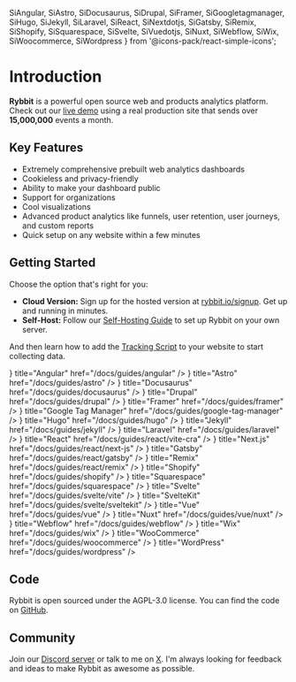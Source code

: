   SiAngular,
  SiAstro,
  SiDocusaurus,
  SiDrupal,
  SiFramer,
  SiGoogletagmanager,
  SiHugo,
  SiJekyll,
  SiLaravel,
  SiReact,
  SiNextdotjs,
  SiGatsby,
  SiRemix,
  SiShopify,
  SiSquarespace,
  SiSvelte,
  SiVuedotjs,
  SiNuxt,
  SiWebflow,
  SiWix,
  SiWoocommerce,
  SiWordpress
} from '@icons-pack/react-simple-icons';

# Introduction

**Rybbit** is a powerful open source web and products analytics platform. Check out our [live demo](https://demo.rybbit.io/1) using a real production site that sends over **15,000,000** events a month.

## Key Features

- Extremely comprehensive prebuilt web analytics dashboards
- Cookieless and privacy-friendly
- Ability to make your dashboard public
- Support for organizations
- Cool visualizations
- Advanced product analytics like funnels, user retention, user journeys, and custom reports
- Quick setup on any website within a few minutes

## Getting Started

Choose the option that's right for you:

- **Cloud Version:** Sign up for the hosted version at [rybbit.io/signup](https://app.rybbit.io/signup). Get up and running in minutes.
- **Self-Host:** Follow our [Self-Hosting Guide](./docs/self-hosting) to set up Rybbit on your own server.

And then learn how to add the [Tracking Script](./docs/script) to your website to start collecting data.

<Cards>
  <Cards.Card
    icon={<SiAngular />}
    title="Angular"
    href="/docs/guides/angular"
  />
  <Cards.Card
    icon={<SiAstro />}
    title="Astro"
    href="/docs/guides/astro"
  />
  <Cards.Card
    title="Bubble"
    href="/docs/guides/bubble"
  />
  <Cards.Card
    icon={<SiDocusaurus />}
    title="Docusaurus"
    href="/docs/guides/docusaurus"
  />
  <Cards.Card
    icon={<SiDrupal />}
    title="Drupal"
    href="/docs/guides/drupal"
  />
  <Cards.Card
    icon={<SiFramer />}
    title="Framer"
    href="/docs/guides/framer"
  />
  <Cards.Card
    icon={<SiGoogletagmanager />}
    title="Google Tag Manager"
    href="/docs/guides/google-tag-manager"
  />
  <Cards.Card
    icon={<SiHugo />}
    title="Hugo"
    href="/docs/guides/hugo"
  />
  <Cards.Card
    icon={<SiJekyll />}
    title="Jekyll"
    href="/docs/guides/jekyll"
  />
  <Cards.Card
    icon={<SiLaravel />}
    title="Laravel"
    href="/docs/guides/laravel"
  />
  <Cards.Card
    icon={<SiReact />}
    title="React"
    href="/docs/guides/react/vite-cra"
  />
  <Cards.Card
    icon={<SiNextdotjs />}
    title="Next.js"
    href="/docs/guides/react/next-js"
  />
  <Cards.Card
    icon={<SiGatsby />}
    title="Gatsby"
    href="/docs/guides/react/gatsby"
  />
  <Cards.Card
    icon={<SiRemix />}
    title="Remix"
    href="/docs/guides/react/remix"
  />
  <Cards.Card
    icon={<SiShopify />}
    title="Shopify"
    href="/docs/guides/shopify"
  />
  <Cards.Card
    icon={<SiSquarespace />}
    title="Squarespace"
    href="/docs/guides/squarespace"
  />
  <Cards.Card
    icon={<SiSvelte />}
    title="Svelte"
    href="/docs/guides/svelte/vite"
  />
  <Cards.Card
    icon={<SiSvelte />}
    title="SvelteKit"
    href="/docs/guides/svelte/sveltekit"
  />
  <Cards.Card
    icon={<SiVuedotjs />}
    title="Vue"
    href="/docs/guides/vue"
  />
  <Cards.Card
    icon={<SiNuxt />}
    title="Nuxt"
    href="/docs/guides/vue/nuxt"
  />
  <Cards.Card
    icon={<SiWebflow />}
    title="Webflow"
    href="/docs/guides/webflow"
  />
  <Cards.Card
    icon={<SiWix />}
    title="Wix"
    href="/docs/guides/wix"
  />
  <Cards.Card
    icon={<SiWoocommerce />}
    title="WooCommerce"
    href="/docs/guides/woocommerce"
  />
  <Cards.Card
    icon={<SiWordpress />}
    title="WordPress"
    href="/docs/guides/wordpress"
  />
</Cards>

## Code

Rybbit is open sourced under the AGPL-3.0 license. You can find the code on [GitHub](https://github.com/rybbit-io/rybbit).

## Community

Join our [Discord server](https://discord.gg/DEhGb4hYBj) or talk to me on [X](https://x.com/yang_frog). I'm always looking for feedback and ideas to make Rybbit as awesome as possible.


